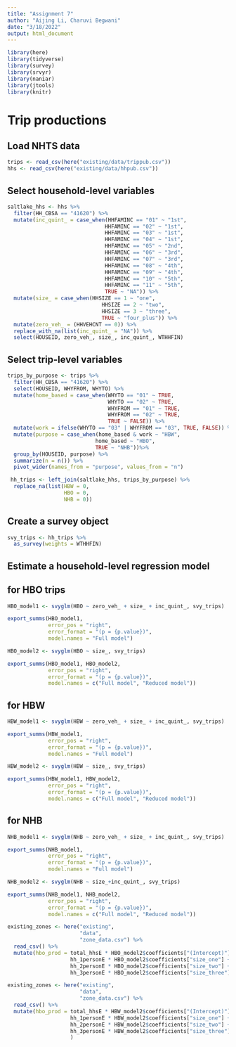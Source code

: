 ```yaml
---
title: "Assignment 7"
author: "Aijing Li, Charuvi Begwani"
date: "3/18/2022"
output: html_document
---
```

```r
library(here)
library(tidyverse)
library(survey)
library(srvyr)
library(naniar)
library(jtools)
library(knitr)
```

# Trip productions
## Load NHTS data
```r
trips <- read_csv(here("existing/data/trippub.csv"))
hhs <- read_csv(here("existing/data/hhpub.csv"))

```

## Select household-level variables
```r
saltlake_hhs <- hhs %>%
  filter(HH_CBSA == "41620") %>%
  mutate(inc_quint_ = case_when(HHFAMINC == "01" ~ "1st",
                               HHFAMINC == "02" ~ "1st",
                               HHFAMINC == "03" ~ "1st",
                               HHFAMINC == "04" ~ "1st",
                               HHFAMINC == "05" ~ "2nd",
                               HHFAMINC == "06" ~ "3rd",
                               HHFAMINC == "07" ~ "3rd",
                               HHFAMINC == "08" ~ "4th",
                               HHFAMINC == "09" ~ "4th",
                               HHFAMINC == "10" ~ "5th",
                               HHFAMINC == "11" ~ "5th",
                               TRUE ~ "NA")) %>%
  mutate(size_ = case_when(HHSIZE == 1 ~ "one",
                              HHSIZE == 2 ~ "two",
                              HHSIZE == 3 ~ "three",
                              TRUE ~ "four_plus")) %>%
  mutate(zero_veh_ = (HHVEHCNT == 0)) %>%
  replace_with_na(list(inc_quint_ = "NA")) %>%
  select(HOUSEID, zero_veh_, size_, inc_quint_, WTHHFIN) 
```

## Select trip-level variables
```r
trips_by_purpose <- trips %>% 
  filter(HH_CBSA == "41620") %>%
  select(HOUSEID, WHYFROM, WHYTO) %>%
  mutate(home_based = case_when(WHYTO == "01" ~ TRUE,
                                WHYTO == "02" ~ TRUE,
                                WHYFROM == "01" ~ TRUE,
                                WHYFROM == "02" ~ TRUE,
                                TRUE ~ FALSE)) %>%
  mutate(work = ifelse(WHYTO == "03" | WHYFROM == "03", TRUE, FALSE)) %>%
  mutate(purpose = case_when(home_based & work ~ "HBW",
                            home_based ~ "HBO",
                            TRUE ~ "NHB"))%>%
  group_by(HOUSEID, purpose) %>%
  summarize(n = n()) %>%
  pivot_wider(names_from = "purpose", values_from = "n") 
```


```r
 hh_trips <- left_join(saltlake_hhs, trips_by_purpose) %>%
  replace_na(list(HBW = 0,
                  HBO = 0,
                  NHB = 0))
```
## Create a survey object
```r
svy_trips <- hh_trips %>%
  as_survey(weights = WTHHFIN)
```

## Estimate a household-level regression model
## for HBO trips
```r

HBO_model1 <- svyglm(HBO ~ zero_veh_ + size_ + inc_quint_, svy_trips)

export_summs(HBO_model1, 
             error_pos = "right", 
             error_format = "(p = {p.value})",
             model.names = "Full model")

```
```r
HBO_model2 <- svyglm(HBO ~ size_, svy_trips)

export_summs(HBO_model1, HBO_model2,
             error_pos = "right", 
             error_format = "(p = {p.value})",
             model.names = c("Full model", "Reduced model"))
```

## for HBW
```r

HBW_model1 <- svyglm(HBW ~ zero_veh_ + size_ + inc_quint_, svy_trips)

export_summs(HBW_model1, 
             error_pos = "right", 
             error_format = "(p = {p.value})",
             model.names = "Full model")
```
```r
HBW_model2 <- svyglm(HBW ~ size_, svy_trips)

export_summs(HBW_model1, HBW_model2,
             error_pos = "right", 
             error_format = "(p = {p.value})",
             model.names = c("Full model", "Reduced model"))
```

## for NHB
```r
NHB_model1 <- svyglm(NHB ~ zero_veh_ + size_ + inc_quint_, svy_trips)

export_summs(NHB_model1, 
             error_pos = "right", 
             error_format = "(p = {p.value})",
             model.names = "Full model")

```
```r
NHB_model2 <- svyglm(NHB ~ size_+inc_quint_, svy_trips)

export_summs(NHB_model1, NHB_model2,
             error_pos = "right", 
             error_format = "(p = {p.value})",
             model.names = c("Full model", "Reduced model"))
```
```r
existing_zones <- here("existing",
                       "data",
                       "zone_data.csv") %>%
  read_csv() %>%
  mutate(hbo_prod = total_hhsE * HBO_model2$coefficients["(Intercept)"] +
                    hh_1personE * HBO_model2$coefficients["size_one"] +
                    hh_2personE * HBO_model2$coefficients["size_two"] +
                    hh_3personE * HBO_model2$coefficients["size_three"])
```
```r
existing_zones <- here("existing",
                       "data",
                       "zone_data.csv") %>%
  read_csv() %>%
  mutate(hbo_prod = total_hhsE * HBW_model2$coefficients["(Intercept)"] +
                    hh_1personE * HBW_model2$coefficients["size_one"] +
                    hh_2personE * HBW_model2$coefficients["size_two"] +
                    hh_3personE * HBW_model2$coefficients["size_three"]+
                    )
```

